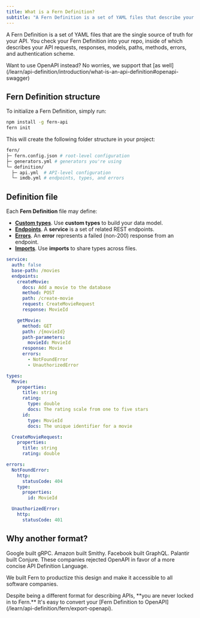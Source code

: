 ---
title: What is a Fern Definition? 
subtitle: "A Fern Definition is a set of YAML files that describe your API."
---

A Fern Definition is a set of YAML files that are the single source of truth for your API. You check your Fern Definition into your repo,
inside of which describes your API requests, responses, models, paths, methods, errors, and authentication scheme.

<Note>
  Want to use OpenAPI instead? No worries, we support that [as well](/learn/api-definition/introduction/what-is-an-api-definition#openapi-swagger)
</Note>

## Fern Definition structure

To initialize a Fern Definition, simply run:

```sh
npm install -g fern-api
fern init
```

This will create the following folder structure in your project:

```bash
fern/
├─ fern.config.json # root-level configuration
├─ generators.yml # generators you're using
└─ definition/
  ├─ api.yml  # API-level configuration
  └─ imdb.yml # endpoints, types, and errors
```

## Definition file

Each **Fern Definition** file may define:

- **[Custom types](/learn/api-definition/fern/types)**. Use **custom types** to build your data model.
- **[Endpoints](/learn/api-definition/fern/endpoints)**. A **service** is a set of related REST endpoints.
- **[Errors](/learn/api-definition/fern/errors)**. An **error** represents a failed (non-200) response from an endpoint.
- **[Imports](/learn/api-definition/fern/imports)**. Use **imports** to share types across files.

```yml imdb.yml maxLines=0
service:
  auth: false
  base-path: /movies
  endpoints:
    createMovie:
      docs: Add a movie to the database
      method: POST
      path: /create-movie
      request: CreateMovieRequest
      response: MovieId

    getMovie:
      method: GET
      path: /{movieId}
      path-parameters:
        movieId: MovieId
      response: Movie
      errors:
        - NotFoundError
        - UnauthorizedError

types:
  Movie:
    properties:
      title: string
      rating:
        type: double
        docs: The rating scale from one to five stars
      id:
        type: MovieId
        docs: The unique identifier for a movie

  CreateMovieRequest:
    properties:
      title: string
      rating: double

errors:
  NotFoundError:
    http:
      statusCode: 404
    type:
      properties:
        id: MovieId

  UnauthorizedError:
    http:
      statusCode: 401
```

## Why another format?

Google built gRPC. Amazon built Smithy. Facebook built GraphQL. Palantir built
Conjure. These companies rejected OpenAPI in favor of a more concise API Definition Language.

We built Fern to productize this design and make it accessible to all
software companies.

<Info>
  Despite being a different format for describing APIs, **you are never locked in to Fern.** It's easy to convert your
  [Fern Definition to OpenAPI](/learn/api-definition/fern/export-openapi).
</Info>
